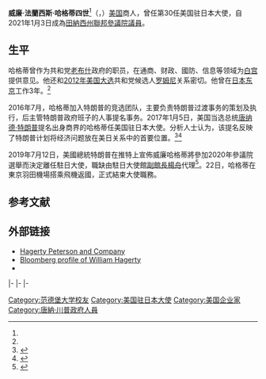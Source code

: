 {{请求翻译|time=2021-01-18}}
{{noteTA
|G1=PresidentsUS
|G2=IT
|1=zh-tw:海格提;zh-hans:哈格蒂;zh-hant:哈格蒂;
|2=zh-hans:卡罗琳;zh-hant:卡羅琳;zh-tw:卡洛琳;
|3=zh-tw:哈斯藍;zh-hans:哈斯拉姆;zh-hant:哈斯拉姆;
|4=zh-tw:麥特;zh-hans:马特;zh-hant:馬特;zh-hk:麥;
|5=zh-tw:納許維爾;zh-cn:纳什维尔;zh-hk:納士維;zh-hant:納什維爾;
}}
{{Infobox officeholder
|name         = 威廉·哈格蒂<br /><small>{{lang|en|William Hagerty}}</small>
|image        = Sen. Bill Hagerty official Senate portrait, 117th Congress.jpg
|jr/sr        = 聯邦參議員
|state        = [[田納西州|田納西州]]
|alongside    = [[玛莎·布莱克本|玛莎·布莱克本]]
|term_start   = 2021年1月3日
|term_end     = 
|predecessor  = [[拉馬爾·亞歷山大|拉馬爾·亞歷山大]]
|successor    = 
|caption      =
|office1         = 第30任{{tsl|en|United States Ambassador to Japan|美國駐日本大使}}
|president1    = [[唐納·川普|唐納·川普]]
|predecessor1  = [[卡羅琳·肯尼迪|卡羅琳·肯尼迪]]
|successor1    = [[楊舟_(美國外交官)|楊舟]]（臨時代辦）
|term_start1   = {{start date|2017|8|31}}<!-- Like all ambassadors, Hagerty doesn't formally assume office after Senate confirmation until he presents his credentials to the head of state of the entity he was accredited to, in this case to the Emperor of Japan. That has not occurred yet. Please note that the swearing-in ceremony is just the formal promulgation of the State Department to dispense his as its representative, and ALSO IS NOT the date he officially begins as Ambassador. See: [[Diplomatic_accreditation|Diplomatic accreditation]] and [[Diplomatic_credentials|Diplomatic credentials]]. -->
|term_end1     = {{end date|2019|7|22}}
|party        = [[共和黨_(美國)|共和黨]]
|governor2    = [[比尔·哈斯拉姆|比尔·哈斯拉姆]]
|office2      = 田纳西州经济与社区发展部委员
|predecessor2 = {{tsl|en|Matt Kisber|马特·基斯伯}}
|successor2   = 兰迪·博伊德
|term_start2  = 2011年
|term_end2    = 2014年
|birth_name   = William Francis Hagerty IV
|birth_date   = {{birth date and age|1959|8|14}}
|birth_place  = 美國[[田纳西州|田纳西州]][[纳什维尔|纳什维尔]]<ref>{{cite web|title=Appointment of the 1991–1992 White House Fellows|url=https://www.gpo.gov/fdsys/pkg/PPP-1991-book1/pdf/PPP-1991-book1-doc-pg607.pdf|publisher=White House|accessdate=2017-08-18|archive-date=2018-11-17|archive-url=https://web.archive.org/web/20181117151523/https://www.gpo.gov/fdsys/pkg/PPP-1991-book1/pdf/PPP-1991-book1-doc-pg607.pdf|dead-url=no}}</ref>
|death_date   = 
|death_place  = 
|spouse       = 克莉希·哈格蒂（{{lang|en|Chrissy Hagerty}}，1987）
|education    = {{nowrap|[[范德堡大学|范德堡大学]]{{small|（[[文學士|文學士]]、[[法律博士|法律博士]]）}}}}
}}

'''威廉·法蘭西斯·哈格蒂四世'''<ref name=cankao/>（{{lang-en|William Francis Hagerty IV }}，{{bd|1959年|8月14日|}}）[[美国|美国]]商人，曾任第30任美国驻日本大使，自2021年1月3日成為[[田納西州|田納西州]][[美國參議院|聯邦參議院議員]]。

==生平==
哈格蒂曾作为共和党[[乔治·赫伯特·沃克·布什|老布什]]政府的职员，在通商、财政、國防、信息等领域为[[白宫|白宫]]提供意见。他还和[[2012年美国大选|2012年美国大选]]共和党候选人[[威拉德·米特·罗姆尼|罗姆尼]]关系密切。他曾在[[日本|日本]][[东京|东京]]工作3年。<ref name=hqw/>

2016年7月，哈格蒂加入特朗普的竞选团队，主要负责特朗普过渡事务的策划及执行，后主管特朗普政府班子的人事提名事务。2017年1月5日，美国当选总统[[唐纳德·特朗普|唐纳德·特朗普]]提名出身商界的哈格蒂任美国驻日本大使。分析人士认为，该提名反映了特朗普计划将经济问题放在美日关系中的首要位置。<ref name=cankao>{{Cite web  |url =http://www.cankaoxiaoxi.com/ym/20170109/1591841.shtml  |title =1月9日译名发布： 威廉·哈格蒂  |author =  |date =2017-01-09  |publisher =[[参考消息|参考消息]]网  |language =  |accessdate =  |quote =  |archive-date =2020-12-26  |archive-url =https://web.archive.org/web/20201226011908/http://www.cankaoxiaoxi.com/ym/20170109/1591841.shtml  |dead-url =no  }}</ref><ref name=hqw>{{Cite web |url = http://world.huanqiu.com/exclusive/2017-01/9907066.html |title = 特朗普将提名威廉·哈格蒂出任新驻日大使 |author =  |date = 2017-01-05 |publisher = 环球网 |language =  |accessdate =  |quote =  |archive-date = 2017-10-18 |archive-url = https://web.archive.org/web/20171018191959/http://world.huanqiu.com/exclusive/2017-01/9907066.html |dead-url = no }}</ref>

2019年7月12日，美國總統特朗普在推特上宣佈威廉哈格蒂將參加2020年參議院選舉而決定離任駐日大使，職缺由駐日大使館[[使領館副館長|副館長]][[楊舟_(美國外交官)|楊舟]]代理<ref name="TJT">{{cite news |script-title=en:U.S. Embassy in Tokyo confirms Ambassador William Hagerty to step down 'later this month' |url=https://www.japantimes.co.jp/news/2019/07/16/national/politics-diplomacy/u-s-ambassador-japan-william-hagerty-step-month/ |accessdate=2019-11-24 |publisher={{lang|en|[[日本時報|The Japan Times]]}} |date=2019-07-16 |archiveurl=https://archive.today/20190716173613/https://www.japantimes.co.jp/news/2019/07/16/national/politics-diplomacy/u-s-ambassador-japan-william-hagerty-step-month/ |archivedate=2019-07-16 |dead-url=no }}</ref>。22日，哈格蒂在東京羽田機場搭乘飛機返國，正式結束大使職務。

==参考文献==
{{reflist}}

== 外部链接 ==
* [https://web.archive.org/web/20161204163008/http://www.hagertypeterson.com/ Hagerty Peterson and Company]
* [http://www.bloomberg.com/research/stocks/private/person.asp?personId=631908&privcapId=3076459 Bloomberg profile of William Hagerty] {{Wayback|url=http://www.bloomberg.com/research/stocks/private/person.asp?personId=631908&privcapId=3076459 |date=20181215131643 }}
* {{Twitter|BillHagertyTN}}

{{s-start}}
{{s-dip}}
{{s-bef|before=[[卡羅琳·肯尼迪|卡羅琳·肯尼迪]]}}
{{s-ttl|title={{le|美国驻日本大使|United States Ambassador to Japan}}|years=2017年–2019年}}
{{s-aft|after=[[楊舟_(美國外交官)|楊舟]]<br>代理}}
|-
{{s-ppo}}
{{s-bef|before=[[拉馬爾·亞歷山大|拉馬爾·亞歷山大]]}}
{{s-ttl|title={{nowrap|[[美國參議員|美國參議員]]{{le|田納西州美國參議院議員列表|List of United States Senators from Tennessee|田納西州}}[[共和黨_(美國)|共和黨]]被提名人}}<br>（[[美國參議員類別|第2類]]）|years={{le|2020年田納西州美國參議院議員選舉|United States Senate election in Tennessee, 2020|2020年}}}}
{{s-inc|recent}}
|-
{{s-par|us-sen}}
{{s-bef|before=[[拉馬爾·亞歷山大|拉馬爾·亞歷山大]]}}
{{s-ttl|title={{le|田納西州美國參議院議員列表|List of United States Senators from Tennessee|田納西州第2類參議員}}|years=2021年-至今|alongside=[[玛莎·布莱克本|玛莎·布莱克本]]}}
{{s-inc}}
|-
{{s-prec|usa}}
{{s-bef|before=[[約翰·希肯盧珀|約翰·希肯盧珀]]}}
{{s-ttl|title=[[美國參議員資歷|美國參議員資歷]]|years=第96位}}
{{s-aft|after=[[汤米·图伯维尔|汤米·图伯维尔]]}} 
{{s-end}}

{{Current U.S. Senators}}
{{Authority control}}
{{DEFAULTSORT:Hagerty, William F.}}
[[Category:范德堡大学校友|Category:范德堡大学校友]]
[[Category:美国驻日本大使|Category:美国驻日本大使]]
[[Category:美国企业家|Category:美国企业家]]
[[Category:唐納·川普政府人員|Category:唐納·川普政府人員]]